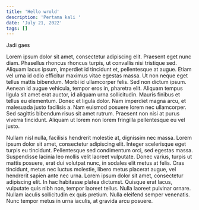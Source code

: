 ```yaml
---
title: 'Hello wrold'
description: 'Pertama kali '
date: 'July 21, 2022'
tags: []
---
```


Jadi gaes

Lorem ipsum dolor sit amet, consectetur adipiscing elit. Praesent eget nunc diam. Phasellus rhoncus rhoncus turpis, ut convallis nisi tristique sed. Aliquam lacus ipsum, imperdiet id tincidunt et, pellentesque at augue. Etiam vel urna id odio efficitur maximus vitae egestas massa. Ut non neque eget tellus mattis bibendum. Morbi id ullamcorper felis. Sed non dictum ipsum. Aenean id augue vehicula, tempor eros in, pharetra elit. Aliquam tempus ligula sit amet erat auctor, id aliquam urna sollicitudin. Mauris finibus et tellus eu elementum. Donec et ligula dolor. Nam imperdiet magna arcu, et malesuada justo facilisis a. Nam euismod posuere lorem nec ullamcorper. Sed sagittis bibendum risus sit amet rutrum. Praesent non nisi at purus viverra tincidunt. Aliquam ut lorem non lorem fringilla pellentesque eu vel justo.


Nullam nisl nulla, facilisis hendrerit molestie at, dignissim nec massa. Lorem ipsum dolor sit amet, consectetur adipiscing elit. Integer scelerisque eget turpis eu tincidunt. Pellentesque sed condimentum orci, sed egestas massa. Suspendisse lacinia leo mollis velit laoreet vulputate. Donec varius, turpis ut mattis posuere, erat dui volutpat nunc, in sodales elit metus at felis. Cras tincidunt, metus nec luctus molestie, libero metus placerat augue, vel hendrerit sapien ante nec urna. Lorem ipsum dolor sit amet, consectetur adipiscing elit. In hac habitasse platea dictumst. Quisque erat lacus, vulputate quis nibh non, tempor laoreet tellus. Nulla laoreet pulvinar ornare. Nullam iaculis sollicitudin ex quis pretium. Nulla eleifend semper venenatis. Nunc tempor metus in urna iaculis, at gravida arcu posuere.